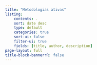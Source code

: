 ```yaml
---
title: "Metodologias ativas"
listing:
    contents: .
    sort: date desc
    type: default
    categories: true
    sort-ui: false
    filter-ui: true
    fields: [title, author, description]
page-layout: full
title-block-bannerrR: false
---
```


